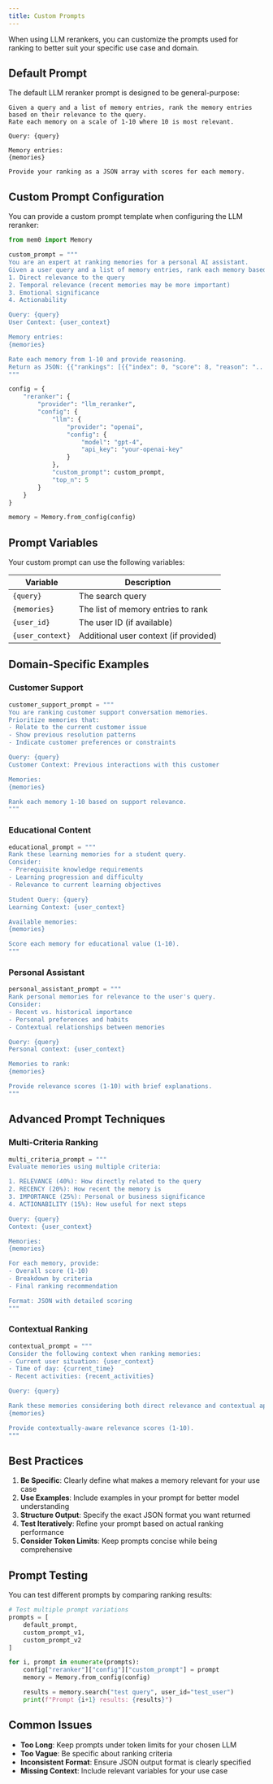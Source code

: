 ```yaml
---
title: Custom Prompts
---
```


When using LLM rerankers, you can customize the prompts used for ranking to better suit your specific use case and domain.

## Default Prompt

The default LLM reranker prompt is designed to be general-purpose:

```
Given a query and a list of memory entries, rank the memory entries based on their relevance to the query.
Rate each memory on a scale of 1-10 where 10 is most relevant.

Query: {query}

Memory entries:
{memories}

Provide your ranking as a JSON array with scores for each memory.
```

## Custom Prompt Configuration

You can provide a custom prompt template when configuring the LLM reranker:

```python
from mem0 import Memory

custom_prompt = """
You are an expert at ranking memories for a personal AI assistant.
Given a user query and a list of memory entries, rank each memory based on:
1. Direct relevance to the query
2. Temporal relevance (recent memories may be more important)
3. Emotional significance
4. Actionability

Query: {query}
User Context: {user_context}

Memory entries:
{memories}

Rate each memory from 1-10 and provide reasoning.
Return as JSON: {{"rankings": [{{"index": 0, "score": 8, "reason": "..."}}]}}
"""

config = {
    "reranker": {
        "provider": "llm_reranker",
        "config": {
            "llm": {
                "provider": "openai",
                "config": {
                    "model": "gpt-4",
                    "api_key": "your-openai-key"
                }
            },
            "custom_prompt": custom_prompt,
            "top_n": 5
        }
    }
}

memory = Memory.from_config(config)
```

## Prompt Variables

Your custom prompt can use the following variables:

| Variable | Description |
|----------|-------------|
| `{query}` | The search query |
| `{memories}` | The list of memory entries to rank |
| `{user_id}` | The user ID (if available) |
| `{user_context}` | Additional user context (if provided) |

## Domain-Specific Examples

### Customer Support
```python
customer_support_prompt = """
You are ranking customer support conversation memories.
Prioritize memories that:
- Relate to the current customer issue
- Show previous resolution patterns
- Indicate customer preferences or constraints

Query: {query}
Customer Context: Previous interactions with this customer

Memories:
{memories}

Rank each memory 1-10 based on support relevance.
"""
```

### Educational Content
```python
educational_prompt = """
Rank these learning memories for a student query.
Consider:
- Prerequisite knowledge requirements
- Learning progression and difficulty
- Relevance to current learning objectives

Student Query: {query}
Learning Context: {user_context}

Available memories:
{memories}

Score each memory for educational value (1-10).
"""
```

### Personal Assistant
```python
personal_assistant_prompt = """
Rank personal memories for relevance to the user's query.
Consider:
- Recent vs. historical importance
- Personal preferences and habits
- Contextual relationships between memories

Query: {query}
Personal context: {user_context}

Memories to rank:
{memories}

Provide relevance scores (1-10) with brief explanations.
"""
```

## Advanced Prompt Techniques

### Multi-Criteria Ranking
```python
multi_criteria_prompt = """
Evaluate memories using multiple criteria:

1. RELEVANCE (40%): How directly related to the query
2. RECENCY (20%): How recent the memory is
3. IMPORTANCE (25%): Personal or business significance
4. ACTIONABILITY (15%): How useful for next steps

Query: {query}
Context: {user_context}

Memories:
{memories}

For each memory, provide:
- Overall score (1-10)
- Breakdown by criteria
- Final ranking recommendation

Format: JSON with detailed scoring
"""
```

### Contextual Ranking
```python
contextual_prompt = """
Consider the following context when ranking memories:
- Current user situation: {user_context}
- Time of day: {current_time}
- Recent activities: {recent_activities}

Query: {query}

Rank these memories considering both direct relevance and contextual appropriateness:
{memories}

Provide contextually-aware relevance scores (1-10).
"""
```

## Best Practices

1. **Be Specific**: Clearly define what makes a memory relevant for your use case
2. **Use Examples**: Include examples in your prompt for better model understanding
3. **Structure Output**: Specify the exact JSON format you want returned
4. **Test Iteratively**: Refine your prompt based on actual ranking performance
5. **Consider Token Limits**: Keep prompts concise while being comprehensive

## Prompt Testing

You can test different prompts by comparing ranking results:

```python
# Test multiple prompt variations
prompts = [
    default_prompt,
    custom_prompt_v1,
    custom_prompt_v2
]

for i, prompt in enumerate(prompts):
    config["reranker"]["config"]["custom_prompt"] = prompt
    memory = Memory.from_config(config)

    results = memory.search("test query", user_id="test_user")
    print(f"Prompt {i+1} results: {results}")
```

## Common Issues

- **Too Long**: Keep prompts under token limits for your chosen LLM
- **Too Vague**: Be specific about ranking criteria
- **Inconsistent Format**: Ensure JSON output format is clearly specified
- **Missing Context**: Include relevant variables for your use case